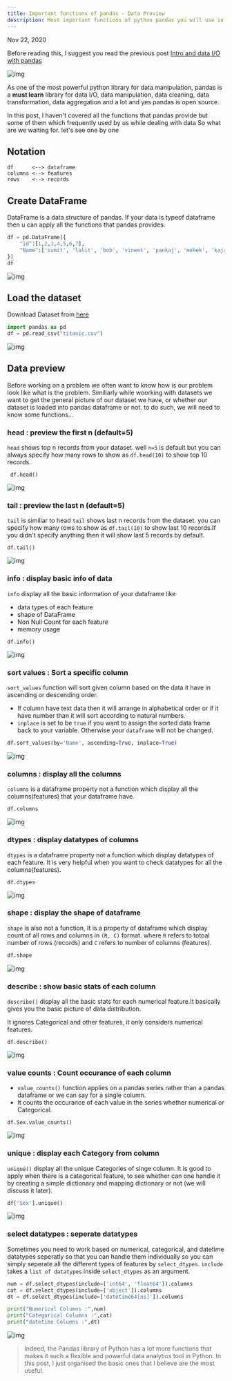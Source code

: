 ```yaml
---
title: Important functions of pandas - Data Preview
description: Most important functions of python pandas you will use in your daily tasks while dealing with data like data manipulation, data cleaning, transformation and aggregation.
---
```

Nov 22, 2020

Before reading this, I suggest you read the previous post [Intro and data I/O with pandas](/notes/DS/pandas/)


![img](https://i.imgur.com/pkXMYXM.png)

As one of the most powerful python library for data manipulation, pandas is a **must learn** library for data I/O, data manipulation, data cleaning, 
data transformation, data aggregation and a lot and yes pandas is open source.

In this post, I haven't covered all the functions that pandas provide but some of them which frequently used by us while dealing with data 
So what are we waiting for. let's see one by one

## Notation

```
df      <--> dataframe
columns <--> features
rows    <--> records
```

## Create DataFrame

DataFrame is a data structure of pandas. If your data is typeof dataframe then u can apply all the functions that pandas provides.

```python title=padas-python
df = pd.DataFrame({
    "id":[1,2,3,4,5,6,7],
    "Name":['sumit', 'lalit', 'bob', 'vineet', 'pankaj', 'mehek', 'kajal']
})
df
```
![img](https://i.imgur.com/zvtRtVY.png)

## Load the dataset 

Download Dataset from [here](https://www.kaggle.com/c/titanic/data?select=train.csv)

```python highlight={2-3}
import pandas as pd    
df = pd.read_csv("titanic.csv")
```

![img](https://i.imgur.com/zpVnUUs.png)

## Data preview

Before working on a problem we often want to know how is our problem look like what is the problem. Similiarly while woorking with datasets
we want to get the general picture of our dataset we have, or whether our dataset is loaded into pandas dataframe or not. to do such, we will need
to know some functions...

### head : preview the first n (default=5)

`head` shows top n records from your dataset. well `n=5` is default but you can always specify how many rows to show as `df.head(10)` to show top 10 records.
```
 df.head()
``` 
![img](https://i.imgur.com/eqwFxr6.png)

### tail : preview the last n (default=5)

`tail` is similiar to head `tail` shows last n records from the dataset. you can specify how many rows to show as `df.tail(10)` to show last 10 records.If you
 didn't specify anything then it will show last 5 records by default.

```
df.tail()
``` 
![img](https://i.imgur.com/4OAW0HY.png)

### info : display basic info of data

`info` display all the basic information of your dataframe like 
- data types of each feature
- shape of DataFrame 
- Non Null Count for each feature
- memory usage

```
df.info()
```
![img](https://i.imgur.com/zqmfrSu.png)

### sort values : Sort a specific column

`sort_values` function will sort given column based on the data it have in ascending or descending order.
- If column have text data then it will arrange in alphabetical order or if it have number than it will sort according to natural numbers.
- `inplace` is set to be `true` if you want to assign  the sorted  data frame back to your variable. Otherwise your `dataframe` will not be changed.

```python
df.sort_values(by='Name', ascending=True, inplace=True)
```
![img](https://i.imgur.com/vuilDJL.png)

### columns : display all the columns

`columns` is a dataframe property not a function which display all the columns(features) that your dataframe have.

```
df.columns
```
![img](https://i.imgur.com/5dkoxpv.png)


### dtypes : display datatypes of columns

`dtypes` is a dataframe property not a function which display datatypes of each feature. It is very helpful when you want to check datatypes
for all the columns(features).

```
df.dtypes
```
![img](https://i.imgur.com/dtUQo7A.png)


### shape : display the shape of dataframe

`shape` is also not a function, It is a property of dataframe which display count of all rows and columns in `(R, C)` format.
where `R` refers to totoal number of rows (records) and `C` refers to number of columns (features).

```python 
df.shape
```

![img](https://i.imgur.com/rl1oC0D.png)

### describe : show basic stats of each column
 
`describe()` display all the basic stats for each numerical feature.It basically gives you the basic picture of data distribution.

It ignores Categorical and other features, it only considers numerical features.

```
df.describe()
```
![img](https://i.imgur.com/JFEIeX8.png)

### value counts : Count occurance of each column

- `value_counts()` function applies on a pandas series rather than a pandas dataframe or we can say for a single column.    
- It counts the occurance of each value in the series whether numerical or Categorical.

```
df.Sex.value_counts()
```
![img](https://i.imgur.com/PfuPTHC.png)

### unique : display each Category from column 

`unique()` display all the unique Categories of singe column. It is good to apply when there is a categorical feature, to see whether can one handle it by creating
a simple dictionary and mapping dictionary or not (we will discuss it later).

```python title=python
df['Sex'].unique()
```
![img](https://i.imgur.com/Kr3Okad.png)

### select datatypes : seperate datatypes

Sometimes you need to work based on numerical, categorical, and datetime datatypes seperatly so that you can handle them individually so you can 
simply seperate all the different types of features by `select_dtypes`. `include` takes a `list of datatypes` inside `select_dtypes` as an argument.

```python  title=python 
num = df.select_dtypes(include=['int64', 'float64']).columns
cat = df.select_dtypes(include=['object']).columns
dt = df.select_dtypes(include=['datetime64[ns]']).columns

print("Numerical Columns :",num)
print("Categorical Columns :",cat)
print("datetime Columns :",dt)
```
![img](https://i.imgur.com/MGyJzDa.png)

> Indeed, the Pandas library of Python has a lot more functions that makes it such a flexible and powerful data analytics tool in Python. In this post, I just organised the basic ones that I believe are the most useful. 
